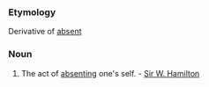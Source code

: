 ===Etymology===
Derivative of [[absent]]
===Noun===
#The act of [[absenting]] one's self. - [[Sir W. Hamilton]]